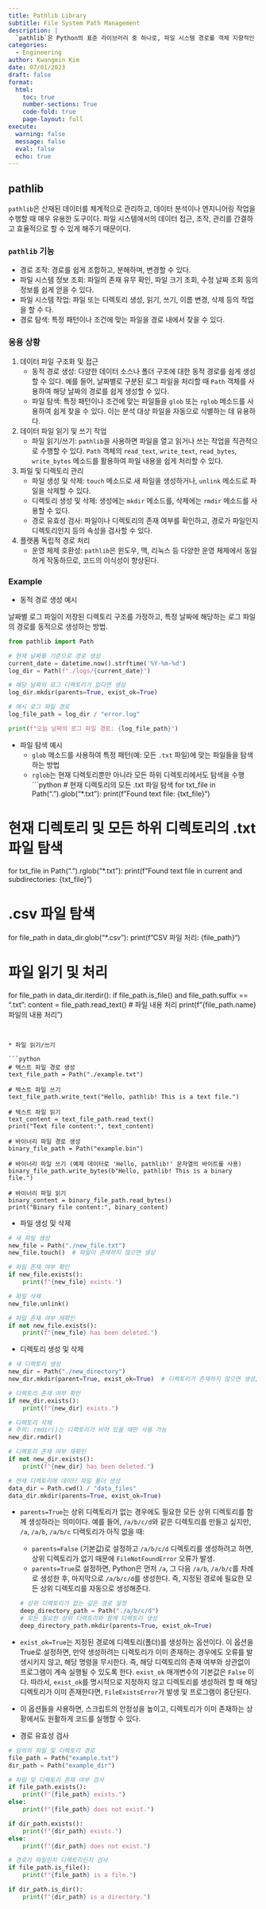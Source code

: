 ```yaml
---
title: Pathlib Library
subtitle: File System Path Management
description: | 
  `pathlib`은 Python의 표준 라이브러리 중 하나로, 파일 시스템 경로를 객체 지향적인 방식으로 쉽게 다룰 수 있게 해주는 모듈이다. 이전에는 파일 시스템 경로를 문자열로 처리했지만, `pathlib`을 사용하면 경로를 `Path` 객체로 표현하여 경로에 대한 다양한 작업을 보다 직관적이고 효율적으로 수행할 수 있다.
categories:
  - Engineering
author: Kwangmin Kim
date: 07/01/2023
draft: false
format: 
  html:
    toc: true
    number-sections: True
    code-fold: true
    page-layout: full
execute: 
  warning: false
  message: false
  eval: false
  echo: true
---
```


## pathlib

`pathlib`은 산재된 데이터를 체계적으로 관리하고, 데이터 분석이나 엔지니어링 작업을 수행할 때 매우 유용한 도구이다. 파일 시스템에서의 데이터 접근, 조작, 관리를 간결하고 효율적으로 할 수 있게 해주기 때문이다.

### `pathlib` 기능

* 경로 조작: 경로를 쉽게 조합하고, 분해하며, 변경할 수 있다.
* 파일 시스템 정보 조회: 파일의 존재 유무 확인, 파일 크기 조회, 수정 날짜 조회 등의 정보를 쉽게 얻을 수 있다.
* 파일 시스템 작업: 파일 또는 디렉토리 생성, 읽기, 쓰기, 이름 변경, 삭제 등의 작업을 할 수 다.
* 경로 탐색: 특정 패턴이나 조건에 맞는 파일을 경로 내에서 찾을 수 있다.

### 응용 상황

1. 데이터 파일 구조화 및 접근
    * 동적 경로 생성: 다양한 데이터 소스나 폴더 구조에 대한 동적 경로를 쉽게 생성할 수 있다. 예를 들어, 날짜별로 구분된 로그 파일을 처리할 때 `Path` 객체를 사용하여 해당 날짜의 경로를 쉽게 생성할 수 있다.
    * 파일 탐색: 특정 패턴이나 조건에 맞는 파일들을 `glob` 또는 `rglob` 메소드를 사용하여 쉽게 찾을 수 있다. 이는 분석 대상 파일을 자동으로 식별하는 데 유용하다.
2. 데이터 파일 읽기 및 쓰기 작업
    * 파일 읽기/쓰기: `pathlib`을 사용하면 파일을 열고 읽거나 쓰는 작업을 직관적으로 수행할 수 있다. `Path` 객체의 `read_text`, `write_text`, `read_bytes`, `write_bytes` 메소드를 활용하여 파일 내용을 쉽게 처리할 수 있다.
3. 파일 및 디렉토리 관리
    * 파일 생성 및 삭제: `touch` 메소드로 새 파일을 생성하거나, `unlink` 메소드로 파일을 삭제할 수 있다. 
    * 디렉토리 생성 및 삭제: 생성에는 `mkdir` 메소드를, 삭제에는 `rmdir` 메소드를 사용할 수 있다.
    * 경로 유효성 검사: 파일이나 디렉토리의 존재 여부를 확인하고, 경로가 파일인지 디렉토리인지 등의 속성을 검사할 수 있다.
4. 플랫폼 독립적 경로 처리
    * 운영 체제 호환성: `pathlib`은 윈도우, 맥, 리눅스 등 다양한 운영 체제에서 동일하게 작동하므로, 코드의 이식성이 향상된다.

### Example

* 동적 경로 생성 예시

날짜별 로그 파일이 저장된 디렉토리 구조를 가정하고, 특정 날짜에 해당하는 로그 파일의 경로를 동적으로 생성하는 방법.

```python
from pathlib import Path

# 현재 날짜를 기준으로 경로 생성
current_date = datetime.now().strftime('%Y-%m-%d')
log_dir = Path(f"./logs/{current_date}")

# 해당 날짜의 로그 디렉토리가 없다면 생성
log_dir.mkdir(parents=True, exist_ok=True)

# 예시 로그 파일 경로
log_file_path = log_dir / "error.log"

print(f"오늘 날짜의 로그 파일 경로: {log_file_path}")
```

* 파일 탐색 예시
    * `glob` 메소드를 사용하여 특정 패턴(예: 모든 `.txt` 파일)에 맞는 파일들을 탐색하는 방법 
    * `rglob`는 현재 디렉토리뿐만 아니라 모든 하위 디렉토리에서도 탐색을 수행
```python
# 현재 디렉토리의 모든 .txt 파일 탐색
for txt_file in Path(".").glob("*.txt"):
    print(f"Found text file: {txt_file}")

# 현재 디렉토리 및 모든 하위 디렉토리의 .txt 파일 탐색
for txt_file in Path(".").rglob("*.txt"):
    print(f"Found text file in current and subdirectories: {txt_file}")

# .csv 파일 탐색
for file_path in data_dir.glob("*.csv"):
    print(f"CSV 파일 처리: {file_path}")

# 파일 읽기 및 처리
for file_path in data_dir.iterdir():
    if file_path.is_file() and file_path.suffix == ".txt":
        content = file_path.read_text()
        # 파일 내용 처리
        print(f"{file_path.name} 파일의 내용 처리")
```


* 파일 읽기/쓰기

```python
# 텍스트 파일 경로 생성
text_file_path = Path("./example.txt")

# 텍스트 파일 쓰기
text_file_path.write_text("Hello, pathlib! This is a text file.")

# 텍스트 파일 읽기
text_content = text_file_path.read_text()
print("Text file content:", text_content)

# 바이너리 파일 경로 생성
binary_file_path = Path("example.bin")

# 바이너리 파일 쓰기 (예제 데이터로 'Hello, pathlib!' 문자열의 바이트를 사용)
binary_file_path.write_bytes(b"Hello, pathlib! This is a binary file.")

# 바이너리 파일 읽기
binary_content = binary_file_path.read_bytes()
print("Binary file content:", binary_content)
```

* 파일 생성 및 삭제

```python
# 새 파일 생성
new_file = Path("./new_file.txt")
new_file.touch()  # 파일이 존재하지 않으면 생성

# 파일 존재 여부 확인
if new_file.exists():
    print(f"{new_file} exists.")

# 파일 삭제
new_file.unlink()

# 파일 존재 여부 재확인
if not new_file.exists():
    print(f"{new_file} has been deleted.")
```

* 디렉토리 생성 및 삭제

```python
# 새 디렉토리 생성
new_dir = Path("./new_directory")
new_dir.mkdir(parent=True, exist_ok=True)  # 디렉토리가 존재하지 않으면 생성, 이미 있으면 오류 발생하지 않음

# 디렉토리 존재 여부 확인
if new_dir.exists():
    print(f"{new_dir} exists.")

# 디렉토리 삭제
# 주의: rmdir()는 디렉토리가 비어 있을 때만 사용 가능
new_dir.rmdir()

# 디렉토리 존재 여부 재확인
if not new_dir.exists():
    print(f"{new_dir} has been deleted.")

# 현재 디렉토리에 데이터 파일 폴더 생성
data_dir = Path.cwd() / "data_files"
data_dir.mkdir(parents=True, exist_ok=True)
```

* `parents=True`는 상위 디렉토리가 없는 경우에도 필요한 모든 상위 디렉토리를 함께 생성하라는 의미이다. 예를 들어, `/a/b/c/d`와 같은 디렉토리를 만들고 싶지만, `/a`, `/a/b`, `/a/b/c` 디렉토리가 아직 없을 때:
    * `parents=False` (기본값)로 설정하고 `/a/b/c/d` 디렉토리를 생성하려고 하면, 상위 디렉토리가 없기 때문에 `FileNotFoundError` 오류가 발생.
    * `parents=True`로 설정하면, Python은 먼저 `/a`, 그 다음 `/a/b`, `/a/b/c`를 차례로 생성한 후, 마지막으로 `/a/b/c/d`를 생성한다. 즉, 지정된 경로에 필요한 모든 상위 디렉토리를 자동으로 생성해준다.
```python
# 상위 디렉토리가 없는 깊은 경로 설정
deep_directory_path = Path("./a/b/c/d")
# 모든 필요한 상위 디렉토리와 함께 디렉토리 생성
deep_directory_path.mkdir(parents=True, exist_ok=True)
```

* `exist_ok=True`는 지정된 경로에 디렉토리(폴더)를 생성하는 옵션이다. 이 옵션을 True로 설정하면, 만약 생성하려는 디렉토리가 이미 존재하는 경우에도 오류를 발생시키지 않고, 해당 명령을 무시한다. 즉, 해당 디렉토리의 존재 여부와 상관없이 프로그램이 계속 실행될 수 있도록 한다. `exist_ok` 매개변수의 기본값은 `False` 이다. 따라서, `exist_ok`를 명시적으로 지정하지 않고 디렉토리를 생성하려 할 때 해당 디렉토리가 이미 존재한다면, `FileExistsError`가 발생 및 프로그램이 중단된다.
* 이 옵션들을 사용하면, 스크립트의 안정성을 높이고, 디렉토리가 이미 존재하는 상황에서도 원활하게 코드를 실행할 수 있다.

* 경로 유효성 검사

```python
# 임의의 파일 및 디렉토리 경로
file_path = Path("example.txt")
dir_path = Path("example_dir")

# 파일 및 디렉토리 존재 여부 검사
if file_path.exists():
    print(f"{file_path} exists.")
else:
    print(f"{file_path} does not exist.")

if dir_path.exists():
    print(f"{dir_path} exists.")
else:
    print(f"{dir_path} does not exist.")

# 경로가 파일인지 디렉토리인지 검사
if file_path.is_file():
    print(f"{file_path} is a file.")

if dir_path.is_dir():
    print(f"{dir_path} is a directory.")

```

